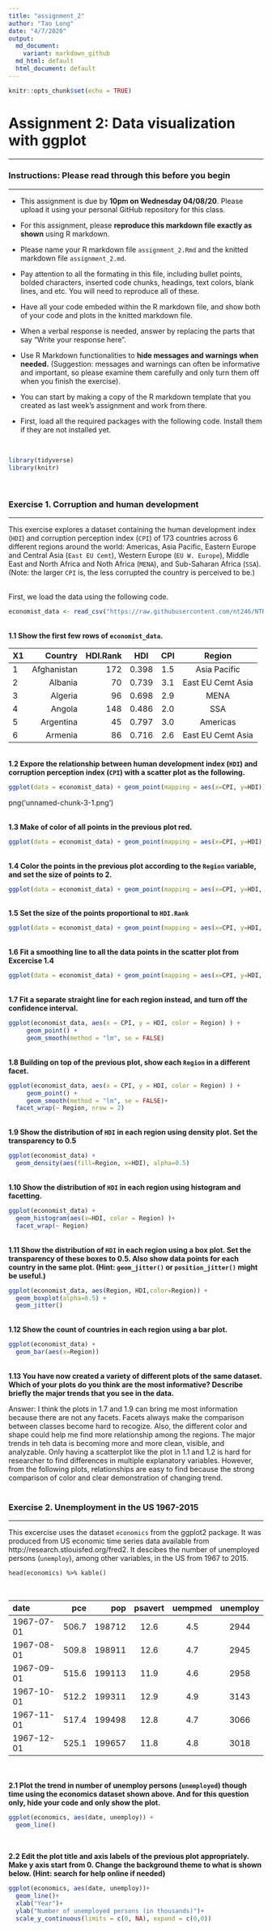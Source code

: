 ```yaml
---
title: "assignment_2"
author: "Tao Long"
date: "4/7/2020"
output:
  md_document:
    variant: markdown_github
  md_html: default
  html_document: default
---
```


```r
knitr::opts_chunk$set(echo = TRUE)
```

# Assignment 2: Data visualization with ggplot
<hr>

<h3>Instructions: Please read through this before you begin</h3>
---

<ul>
<li>This assignment is due by <b>10pm on Wednesday 04/08/20</b>. Please upload it using your personal GitHub repository for this class.

<li>For this assignment, please <b>reproduce this markdown file exactly as shown</b> using R markdown.

<li>Please name your R markdown file `assignment_2.Rmd` and the knitted markdown file `assignment_2.md`.

<li>Pay attention to all the formating in this file, including bullet points, bolded characters, inserted code chunks, headings, text colors, blank lines, and etc. You will need to reproduce all of these.

<li>Have all your code embeded within the R markdown file, and show both of your code and plots in the knitted markdown file.

<li>When a verbal response is needed, answer by replacing the parts that say "Write your response here".

<li>Use R Markdown functionalities to <b>hide messages and warnings when needed.</b> (Suggestion: messages and warnings can often be informative and important, so please examine them carefully and only turn them off when you finish the exercise).

<li>You can start by making a copy of the R markdown template that you created as last week's assignment and work from there.

<li>First, load all the required packages with the following code. Install them if they are not installed yet.

</ul>
<br>

```r
library(tidyverse)
library(knitr)
```

<br>
<h3>Exercise 1. Corruption and human development</h3>
<hr>

This exercise explores a dataset containing the human development index (`HDI`) and corruption perception index (`CPI`) of 173 countries across 6 different regions around the world: Americas, Asia Pacific, Eastern Europe and Central Asia (`East EU Cemt`), Western Europe (`EU W. Europe`), Middle East and North Africa and Noth Africa (`MENA`), and Sub-Saharan Africa (`SSA`). (Note: the larger `CPI` is, the less corrupted the country is perceived to be.)

<br>
First, we load the data using the following code.

```r
economist_data <- read_csv("https://raw.githubusercontent.com/nt246/NTRES6940-data-science/master/datasets/EconomistData.csv") # Window users may need to change the slashes in this path
```

<br>
**1.1 Show the first few rows of <b>`economist_data`</b>.**

| X1 | Country | HDI.Rank | HDI | CPI | Region |
|:------|-----:|--------:|:------:|:------:|:------:|
| 1 | Afghanistan | 172 | 0.398 | 1.5 | Asia Pacific |
| 2 | Albania | 70 |	0.739 | 3.1 | East EU Cemt Asia |
| 3 | Algeria | 96 | 0.698 | 2.9 | MENA |
| 4 | Angola | 148 | 0.486 | 2.0 | SSA |
| 5 | Argentina | 45 | 0.797 | 3.0 | Americas |
| 6 | Armenia | 86 | 0.716 | 2.6 | East EU Cemt Asia |


<br>
**1.2 Expore the relationship between human development index (<b>`HDI`</b>) and corruption perception index (<b>`CPI`</b>) with a scatter plot as the following.**

```r
ggplot(data = economist_data) + geom_point(mapping = aes(x=CPI, y=HDI)) 
```
png('unnamed-chunk-3-1.png')

<br>
**1.3 Make of color of all points in the previous plot red.**

```r
ggplot(data = economist_data) + geom_point(mapping = aes(x=CPI, y=HDI), col = "red") 
```

<br>
**1.4 Color the points in the previous plot according to the <b>`Region`</b> variable, and set the size of points to 2.**

```r
ggplot(data = economist_data) + geom_point(mapping = aes(x=CPI, y=HDI, color=Region), size = 2) 
```

<br>
**1.5 Set the size of the points proportional to <b>`HDI.Rank`</b>**

```r
ggplot(data = economist_data) + geom_point(mapping = aes(x=CPI, y=HDI, color=Region, size=HDI.Rank)) 
```

<br>
**1.6 Fit a smoothing line to all the data points in the scatter plot from Excercise 1.4**

```r
ggplot(data = economist_data) + geom_point(mapping = aes(x=CPI, y=HDI, color=Region)) +   geom_smooth(mapping = aes(x=CPI, y=HDI))
```

<br>
**1.7 Fit a separate straight line for each region instead, and turn off the confidence interval.**

```r
ggplot(economist_data, aes(x = CPI, y = HDI, color = Region) ) +
     geom_point() +
     geom_smooth(method = "lm", se = FALSE)
```

<br>
**1.8 Building on top of the previous plot, show each <b>`Region`</b> in a different facet.**
```r
ggplot(economist_data, aes(x = CPI, y = HDI, color = Region) ) +
     geom_point() +
     geom_smooth(method = "lm", se = FALSE)+
  facet_wrap(~ Region, nrow = 2)
```

<br>
**1.9 Show the distribution of <b>`HDI`</b> in each region using density plot. Set the transparency to 0.5**
```r
ggplot(economist_data) +
  geom_density(aes(fill=Region, x=HDI), alpha=0.5)
```

<br>
**1.10 Show the distribution of <b>`HDI`</b> in each region using histogram and facetting.**
```r

ggplot(economist_data) +
  geom_histogram(aes(x=HDI, color = Region) )+
  facet_wrap(~ Region)
```

<br>
**1.11 Show the distribution of <b>`HDI`</b> in each region using a box plot. Set the transparency of these boxes to 0.5. Also show data points for each country in the same plot. (Hint: <b>`geom_jitter()`</b> or <b>`position_jitter()`</b> might be useful.)**

```r

ggplot(economist_data, aes(Region, HDI,color=Region)) +
  geom_boxplot(alpha=0.5) +
  geom_jitter()

```

<br>
**1.12 Show the count of countries in each region using a bar plot.**

```r
ggplot(economist_data) +
  geom_bar(aes(x=Region))
```

<br>
**1.13 You have now created a variety of different plots of the same dataset. Which of your plots do you think are the most informative? Describe briefly the major trends that you see in the data.**

Answer: I think the plots in 1.7 and 1.9 can bring me most information because there are not any facets. Facets always make the comparison between classes become hard to recogize. Also, the different color and shape could help me find more relationship among the regions. The major trends in teh data is becoming more and more clean, visible, and analyzable. Only having a scatterplot like the plot in 1.1 and 1.2 is hard for researcher to find differences in multiple explanatory variables. However, from the following plots, relationships are easy to find because the strong comparison of color and clear demonstration of changing trend.
<br><br>


<h3>Exercise 2. Unemployment in the US 1967-2015</h3>
---

This excercise uses the dataset `economics` from the ggplot2 package. It was produced from US economic time series data available from http://research.stlouisfed.org/fred2. It descibes the number of unemployed persons (`unemploy`), among other variables, in the US from 1967 to 2015.
<br>

```
head(economics) %>% kable()
```
<br>

| date | pce | pop | psavert | uempmed | unemploy |
|:------|-----:|--------:|:------:|:------:|:------:|
| 1967-07-01 | 506.7 | 198712 | 12.6 | 4.5 | 2944 |
| 1967-08-01 | 509.8 | 198911 |	12.6 | 4.7 | 2945 |
| 1967-09-01 | 515.6 | 199113 | 11.9 | 4.6 | 2958 |
| 1967-10-01 | 512.2 | 199311 | 12.9 | 4.9 | 3143 |
| 1967-11-01 | 517.4 | 199498 | 12.8 | 4.7 | 3066 |
| 1967-12-01 | 525.1 | 199657 | 11.8 | 4.8 | 3018 |


<br>
<br>
**2.1 Plot the trend in number of unemploy persons (<b>`unemployed`</b>) though time using the economics dataset shown above. And for this question only, hide your code and only show the plot.**
```r
ggplot(economics, aes(date, unemploy)) + 
  geom_line() 
```

<br>

**2.2 Edit the plot title and axis labels of the previous plot appropriately. Make y axis start from 0. Change the background theme to what is shown below. (Hint: search for help online if needed)**
```r
ggplot(economics, aes(date, unemploy))+
  geom_line()+
  xlab("Year")+
  ylab("Number of unemployed persons (in thousands)")+
  scale_y_continuous(limits = c(0, NA), expand = c(0,0)) 
```


